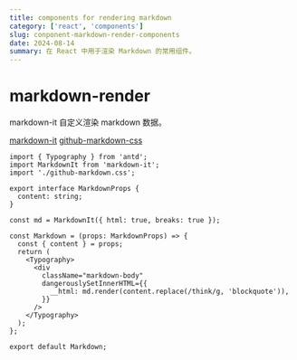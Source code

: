 ```yaml
---
title: components for rendering markdown
category: ['react', 'components']
slug: conponent-markdown-render-components
date: 2024-08-14
summary: 在 React 中用于渲染 Markdown 的常用组件。
---
```



# markdown-render

markdown-it 自定义渲染 markdown 数据。

[markdown-it](https://github.com/markdown-it/markdown-it)
[github-markdown-css](https://github.com/sindresorhus/github-markdown-css)

```tsx
import { Typography } from 'antd';
import MarkdownIt from 'markdown-it';
import './github-markdown.css';

export interface MarkdownProps {
  content: string;
}

const md = MarkdownIt({ html: true, breaks: true });

const Markdown = (props: MarkdownProps) => {
  const { content } = props;
  return (
    <Typography>
      <div
        className="markdown-body"
        dangerouslySetInnerHTML={{
          __html: md.render(content.replace(/think/g, 'blockquote')),
        }}
      />
    </Typography>
  );
};

export default Markdown;

```